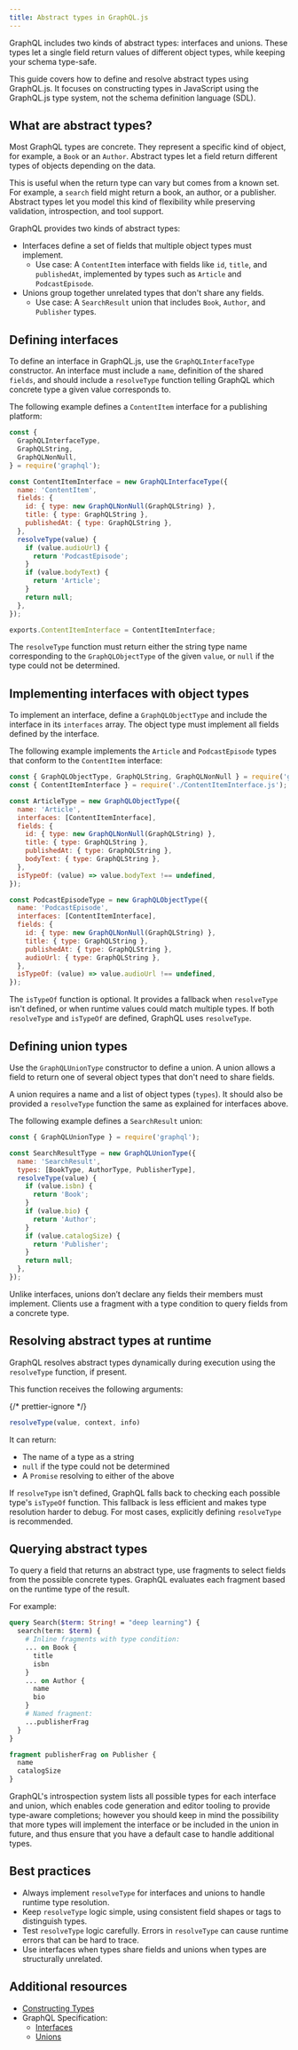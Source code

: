 ```yaml
---
title: Abstract types in GraphQL.js
---
```


GraphQL includes two kinds of abstract types: interfaces and unions. These types let a single
field return values of different object types, while keeping your schema type-safe.

This guide covers how to define and resolve abstract types using GraphQL.js. It focuses on
constructing types in JavaScript using the GraphQL.js type system, not the schema definition
language (SDL).

## What are abstract types?

Most GraphQL types are concrete. They represent a specific kind of object, for example, a
`Book` or an `Author`. Abstract types let a field return different types of objects depending
on the data.

This is useful when the return type can vary but comes from a known set. For example, a `search`
field might return a book, an author, or a publisher. Abstract types let you model this kind of
flexibility while preserving validation, introspection, and tool support.

GraphQL provides two kinds of abstract types:

- Interfaces define a set of fields that multiple object types must implement.
  - Use case: A `ContentItem` interface with fields like `id`, `title`, and `publishedAt`,
    implemented by types such as `Article` and `PodcastEpisode`.
- Unions group together unrelated types that don't share any fields.
  - Use case: A `SearchResult` union that includes `Book`, `Author`, and `Publisher` types.

## Defining interfaces

To define an interface in GraphQL.js, use the `GraphQLInterfaceType` constructor. An interface
must include a `name`, definition of the shared `fields`, and should include a `resolveType`
function telling GraphQL which concrete type a given value corresponds to.

The following example defines a `ContentItem` interface for a publishing platform:

```js filename="ContentItemInterface.js"
const {
  GraphQLInterfaceType,
  GraphQLString,
  GraphQLNonNull,
} = require('graphql');

const ContentItemInterface = new GraphQLInterfaceType({
  name: 'ContentItem',
  fields: {
    id: { type: new GraphQLNonNull(GraphQLString) },
    title: { type: GraphQLString },
    publishedAt: { type: GraphQLString },
  },
  resolveType(value) {
    if (value.audioUrl) {
      return 'PodcastEpisode';
    }
    if (value.bodyText) {
      return 'Article';
    }
    return null;
  },
});

exports.ContentItemInterface = ContentItemInterface;
```

The `resolveType` function must return either the string type name corresponding
to the `GraphQLObjectType` of the given `value`, or `null` if the type could not
be determined.

## Implementing interfaces with object types

To implement an interface, define a `GraphQLObjectType` and include the interface in its
`interfaces` array. The object type must implement all fields defined by the interface.

The following example implements the `Article` and `PodcastEpisode` types that
conform to the `ContentItem` interface:

```js
const { GraphQLObjectType, GraphQLString, GraphQLNonNull } = require('graphql');
const { ContentItemInterface } = require('./ContentItemInterface.js');

const ArticleType = new GraphQLObjectType({
  name: 'Article',
  interfaces: [ContentItemInterface],
  fields: {
    id: { type: new GraphQLNonNull(GraphQLString) },
    title: { type: GraphQLString },
    publishedAt: { type: GraphQLString },
    bodyText: { type: GraphQLString },
  },
  isTypeOf: (value) => value.bodyText !== undefined,
});

const PodcastEpisodeType = new GraphQLObjectType({
  name: 'PodcastEpisode',
  interfaces: [ContentItemInterface],
  fields: {
    id: { type: new GraphQLNonNull(GraphQLString) },
    title: { type: GraphQLString },
    publishedAt: { type: GraphQLString },
    audioUrl: { type: GraphQLString },
  },
  isTypeOf: (value) => value.audioUrl !== undefined,
});
```

The `isTypeOf` function is optional. It provides a fallback when `resolveType` isn't defined, or
when runtime values could match multiple types. If both `resolveType` and `isTypeOf` are defined,
GraphQL uses `resolveType`.

## Defining union types

Use the `GraphQLUnionType` constructor to define a union. A union allows a field to return one
of several object types that don't need to share fields.

A union requires a name and a list of object types (`types`). It should also be
provided a `resolveType` function the same as explained for interfaces above.

The following example defines a `SearchResult` union:

```js
const { GraphQLUnionType } = require('graphql');

const SearchResultType = new GraphQLUnionType({
  name: 'SearchResult',
  types: [BookType, AuthorType, PublisherType],
  resolveType(value) {
    if (value.isbn) {
      return 'Book';
    }
    if (value.bio) {
      return 'Author';
    }
    if (value.catalogSize) {
      return 'Publisher';
    }
    return null;
  },
});
```

Unlike interfaces, unions don’t declare any fields their members must implement.
Clients use a fragment with a type condition to query fields from a concrete type.

## Resolving abstract types at runtime

GraphQL resolves abstract types dynamically during execution using the `resolveType` function, if
present.

This function receives the following arguments:

{/* prettier-ignore */}
```js
resolveType(value, context, info)
```

It can return:

- The name of a type as a string
- `null` if the type could not be determined
- A `Promise` resolving to either of the above

If `resolveType` isn't defined, GraphQL falls back to checking each possible type's `isTypeOf`
function. This fallback is less efficient and makes type resolution harder to debug. For most cases,
explicitly defining `resolveType` is recommended.

## Querying abstract types

To query a field that returns an abstract type, use fragments to select fields from the possible
concrete types. GraphQL evaluates each fragment based on the runtime type of the result.

For example:

```graphql
query Search($term: String! = "deep learning") {
  search(term: $term) {
    # Inline fragments with type condition:
    ... on Book {
      title
      isbn
    }
    ... on Author {
      name
      bio
    }
    # Named fragment:
    ...publisherFrag
  }
}

fragment publisherFrag on Publisher {
  name
  catalogSize
}
```

GraphQL's introspection system lists all possible types for each interface and union, which
enables code generation and editor tooling to provide type-aware completions; however you should
keep in mind the possibility that more types will implement the interface or be included in the
union in future, and thus ensure that you have a default case to handle additional types.

## Best practices

- Always implement `resolveType` for interfaces and unions to handle runtime type resolution.
- Keep `resolveType` logic simple, using consistent field shapes or tags to distinguish
  types.
- Test `resolveType` logic carefully. Errors in `resolveType` can cause runtime errors that can
  be hard to trace.
- Use interfaces when types share fields and unions when types are structurally unrelated.

## Additional resources

- [Constructing Types](https://www.graphql-js.org/docs/constructing-types/)
- GraphQL Specification:
  - [Interfaces](https://spec.graphql.org/October2021/#sec-Interfaces)
  - [Unions](https://spec.graphql.org/October2021/#sec-Unions)
